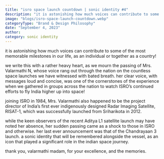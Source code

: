 ```yaml
---
title: "isro space launch countdown | sonic identity #4"
description: "it is astonishing how much voices can contribute to some of the most memorable milestones in our life, as an individual or together as a country!"
image: "blogs/isro-space-launch-countdown.webp"
categoryType: "Brand & Design Philosophy"
date: "September 4, 2023"
author:
category: sonic identity
---
```


it is astonishing how much voices can contribute to some of the most memorable milestones in our life, as an individual or together as a country!

we write this with a rather heavy heart, as we mourn the passing of Mrs. Valarmathi N, whose voice rang out through the nation on the countless space launches we have witnessed with bated breath. her clear voice, with messages loud and concise, was one of the cornerstones of the experience when we gathered in groups across the nation to watch ISRO’s continued efforts to fly India higher up into space!

joining ISRO in 1984, Mrs. Valarmathi also happened to be the project director of India’s first ever indigenously designed Radar Imaging Satellite, RISAT-1, which was successfully launched from Sriharikota in 2012.

while the keen observers of the recent Aditya L1 satellite launch may have noted her absence, her sudden passing came as a shock to those in ISRO and otherwise. her last ever announcement was that of the Chandrayaan 3 launch. a sonic identity that will be remembered alongside the vessel, as an icon that played a significant role in the indian space journey.

thank you, valarmathi madam, for your excellence, and the memories.
